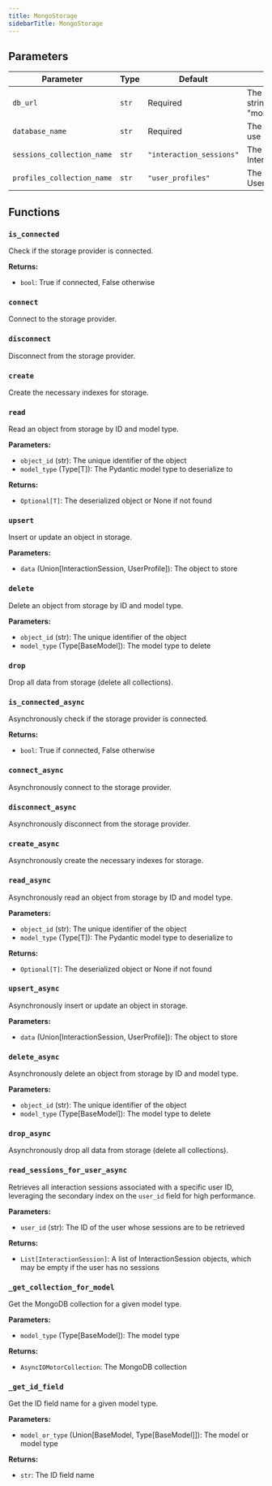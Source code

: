 ```yaml
---
title: MongoStorage
sidebarTitle: MongoStorage
---
```


## Parameters

| Parameter                          | Type                                                  | Default    | Description                                                                                                                                                                                                                      |
| ---------------------------------- | ----------------------------------------------------- | ---------- | -------------------------------------------------------------------------------------------------------------------------------------------------------------------------------------------------------------------------------- |
| `db_url`                           | `str`                                                 | Required   | The full MongoDB connection string (e.g., "mongodb://localhost:27017")                                                                                                                                                         |
| `database_name`                    | `str`                                                 | Required   | The name of the database to use                                                                                                                                                                                                  |
| `sessions_collection_name`         | `str`                                                 | `"interaction_sessions"` | The name of the collection for InteractionSession                                                                                                                                                                               |
| `profiles_collection_name`         | `str`                                                 | `"user_profiles"` | The name of the collection for UserProfile                                                                                                                                                                                      |

## Functions

### `is_connected`

Check if the storage provider is connected.

**Returns:**

- `bool`: True if connected, False otherwise

### `connect`

Connect to the storage provider.

### `disconnect`

Disconnect from the storage provider.

### `create`

Create the necessary indexes for storage.

### `read`

Read an object from storage by ID and model type.

**Parameters:**

- `object_id` (str): The unique identifier of the object
- `model_type` (Type[T]): The Pydantic model type to deserialize to

**Returns:**

- `Optional[T]`: The deserialized object or None if not found

### `upsert`

Insert or update an object in storage.

**Parameters:**

- `data` (Union[InteractionSession, UserProfile]): The object to store

### `delete`

Delete an object from storage by ID and model type.

**Parameters:**

- `object_id` (str): The unique identifier of the object
- `model_type` (Type[BaseModel]): The model type to delete

### `drop`

Drop all data from storage (delete all collections).

### `is_connected_async`

Asynchronously check if the storage provider is connected.

**Returns:**

- `bool`: True if connected, False otherwise

### `connect_async`

Asynchronously connect to the storage provider.

### `disconnect_async`

Asynchronously disconnect from the storage provider.

### `create_async`

Asynchronously create the necessary indexes for storage.

### `read_async`

Asynchronously read an object from storage by ID and model type.

**Parameters:**

- `object_id` (str): The unique identifier of the object
- `model_type` (Type[T]): The Pydantic model type to deserialize to

**Returns:**

- `Optional[T]`: The deserialized object or None if not found

### `upsert_async`

Asynchronously insert or update an object in storage.

**Parameters:**

- `data` (Union[InteractionSession, UserProfile]): The object to store

### `delete_async`

Asynchronously delete an object from storage by ID and model type.

**Parameters:**

- `object_id` (str): The unique identifier of the object
- `model_type` (Type[BaseModel]): The model type to delete

### `drop_async`

Asynchronously drop all data from storage (delete all collections).

### `read_sessions_for_user_async`

Retrieves all interaction sessions associated with a specific user ID, leveraging the secondary index on the `user_id` field for high performance.

**Parameters:**

- `user_id` (str): The ID of the user whose sessions are to be retrieved

**Returns:**

- `List[InteractionSession]`: A list of InteractionSession objects, which may be empty if the user has no sessions

### `_get_collection_for_model`

Get the MongoDB collection for a given model type.

**Parameters:**

- `model_type` (Type[BaseModel]): The model type

**Returns:**

- `AsyncIOMotorCollection`: The MongoDB collection

### `_get_id_field`

Get the ID field name for a given model type.

**Parameters:**

- `model_or_type` (Union[BaseModel, Type[BaseModel]]): The model or model type

**Returns:**

- `str`: The ID field name
